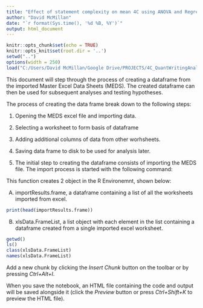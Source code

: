 ```yaml
---
title: "Effect of statement complexity on mean 4C using ANOVA and Regression"
author: "David McMillan"
date: "`r format(Sys.time(), '%d %B, %Y')`"
output: html_document
---
```


```r
knitr::opts_chunk$set(echo = TRUE)
knitr::opts_knit$set(root.dir = '..')
setwd("..")
options(width = 250)
load("C:/Users/David McMillan/Google Drive/PROJECTS/4C_QuantWritingAnalysis-in-R_featuredevelopment/Misc/instructionWorkspaces/instructions.RData")
```

This document will step through the process of creating a dataframe from the imported Master Excel Data Sheets (MEDS).  The created dataframe can then be used for subsequent analyses and testing hypotheses.

The process of creating the data frame break down to the following steps:

1. Opening the MEDS excel file and importing data.
2. Selecting a worksheet to form basis of dataframe
3. Adding additional columns of data from other worhsheets.
4. Saving data frame to disk to be used for analysis later.



1. The initial step to creating the dataframe consists of importing the MEDS file.  The import process is started with the following command:


This function creates 2 object in the R Environemnt, shown below:

A) importResults.frame, a dataframe containing a list of all the worksheets imported from excel.
```r
print(head(importResults.frame))
```
B) xlsData.FrameList, a list object with each element in the list containing a dataframe created from a single imported excel worksheet.
```r
getwd()
ls()
class(xlsData.FrameList)
names(xlsData.FrameList)
```
























Add a new chunk by clicking the *Insert Chunk* button on the toolbar or by pressing *Ctrl+Alt+I*.

When you save the notebook, an HTML file containing the code and output will be saved alongside it (click the *Preview* button or press *Ctrl+Shift+K* to preview the HTML file).
